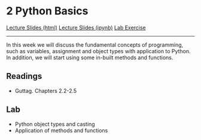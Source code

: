 # 2 Python Basics

<div id="buttons">
<a class="btn btn-primary btn-lg" role="button" href="lectures/02_week.html">Lecture Slides (html)</a>
<a class="btn btn-info btn-lg" role="button" href="lectures/02_week.ipynb">Lecture Slides (ipynb)</a>
<a class="btn btn-success btn-lg" role="button" href="labs/02_week.ipynb">Lab Exercise</a>
</div>
---

In this week we will discuss the fundamental concepts of programming, such as variables, assignment and object types with application to Python. In addition, we will start using some in-built methods and functions.

## Readings

- Guttag. Chapters 2.2-2.5

## Lab

- Python object types and casting
- Application of methods and functions
